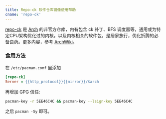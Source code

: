 ```yaml
---
title: Repo-ck 软件仓库镜像使用帮助
cname: 'repo-ck'
---
```


[repo-ck](http://repo-ck.com/) 是
[Arch](https://archlinux.org/) 的非官方仓库，内有包含 ck
补丁、BFS
调度器等，通用或为特定CPU架构优化过的内核，以及内核相关的软件包，是居家旅行，优化折腾的必备良药。更多内容，参考
[ArchWiki](https://wiki.archlinux.org/index.php/repo-ck)。

### 食用方法

在 `/etc/pacman.conf` 里添加

<CodeBlock>

```ini
[repo-ck]
Server = {{http_protocol}}{{mirror}}/$arch
```

</CodeBlock>

再增加 GPG 信任:

<CodeBlock>

```bash
pacman-key -r 5EE46C4C && pacman-key --lsign-key 5EE46C4C
```

</CodeBlock>

之后 `pacman -Sy` 即可。
